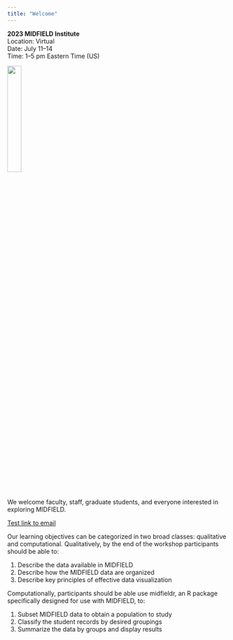 ```yaml
---
title: "Welcome"
---
```


**2023 MIDFIELD Institute**  
Location: Virtual   
Date: July 11--14   
Time: 1--5 pm Eastern Time (US)    
   

![](figures/midfield-grad-logo.png){width=25%}

We welcome faculty, staff, graduate students, and everyone interested in exploring MIDFIELD.



<a href="mailto:graphdoctor@gmail.com?subject=Interested in MIDFIELD Institute">Test link to email</a>



Our learning objectives can be categorized in two broad classes: qualitative and computational. Qualitatively, by the end of the workshop participants should be able to: 

1. Describe the data available in MIDFIELD  
1. Describe how the MIDFIELD data are organized  
1. Describe key principles of effective data visualization
 
Computationally, participants should be able use midfieldr, an R package specifically designed for use with MIDFIELD, to:

1. Subset MIDFIELD data to obtain a population to study  
1. Classify the student records by desired groupings  
1. Summarize the data by groups and display results   

